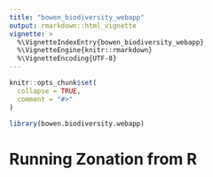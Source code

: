```yaml
---
title: "bowen_biodiversity_webapp"
output: rmarkdown::html_vignette
vignette: >
  %\VignetteIndexEntry{bowen_biodiversity_webapp}
  %\VignetteEngine{knitr::rmarkdown}
  %\VignetteEncoding{UTF-8}
---
```


```r
knitr::opts_chunk$set(
  collapse = TRUE,
  comment = "#>"
)
```

```r
library(bowen.biodiversity.webapp)
```

# Running Zonation from R

```r

```

